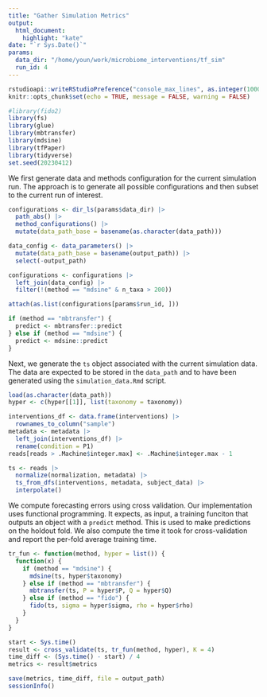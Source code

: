 ```yaml
---
title: "Gather Simulation Metrics"
output: 
  html_document:
    highlight: "kate"
date: "`r Sys.Date()`"
params:
  data_dir: "/home/youn/work/microbiome_interventions/tf_sim"
  run_id: 4
---
```


```r
rstudioapi::writeRStudioPreference("console_max_lines", as.integer(10000))  # print more lines in console.
knitr::opts_chunk$set(echo = TRUE, message = FALSE, warning = FALSE)
```

```r
#library(fido2)
library(fs)
library(glue)
library(mbtransfer)
library(mdsine)
library(tfPaper)
library(tidyverse)
set.seed(20230412)
```

We first generate data and methods configuration for the current simulation run.
The approach is to generate all possible configurations and then subset to the
current run of interest.

```r
configurations <- dir_ls(params$data_dir) |>
  path_abs() |>
  method_configurations() |>
  mutate(data_path_base = basename(as.character(data_path)))

data_config <- data_parameters() |>
  mutate(data_path_base = basename(output_path)) |>
  select(-output_path)

configurations <- configurations |>
  left_join(data_config) |>
  filter(!(method == "mdsine" & n_taxa > 200))

attach(as.list(configurations[params$run_id, ]))

if (method == "mbtransfer") {
  predict <- mbtransfer::predict
} else if (method == "mdsine") {
  predict <- mdsine::predict
}
```

Next, we generate the `ts` object associated with the current simulation data.
The data are expected to be stored in the `data_path` and to have been generated
using the `simulation_data.Rmd` script.

```r
load(as.character(data_path))
hyper <- c(hyper[[1]], list(taxonomy = taxonomy))

interventions_df <- data.frame(interventions) |>
  rownames_to_column("sample")
metadata <- metadata |>
  left_join(interventions_df) |>
  rename(condition = P1)
reads[reads > .Machine$integer.max] <- .Machine$integer.max - 1

ts <- reads |>
  normalize(normalization, metadata) |>
  ts_from_dfs(interventions, metadata, subject_data) |>
  interpolate()
```

We compute forecasting errors using cross validation. Our implementation uses
functional programming. It expects, as input, a training funciton that outputs
an object with a `predict` method. This is used to make predictions on the
holdout fold. We also compute the time it took for cross-validation and report
the per-fold average training time.

```r
tr_fun <- function(method, hyper = list()) {
  function(x) {
    if (method == "mdsine") {
      mdsine(ts, hyper$taxonomy)
    } else if (method == "mbtransfer") {
      mbtransfer(ts, P = hyper$P, Q = hyper$Q)
    } else if (method == "fido") {
      fido(ts, sigma = hyper$sigma, rho = hyper$rho)
    }
  }
}

start <- Sys.time()
result <- cross_validate(ts, tr_fun(method, hyper), K = 4)
time_diff <- (Sys.time() - start) / 4
metrics <- result$metrics
```

```r
save(metrics, time_diff, file = output_path)
sessionInfo()
```
